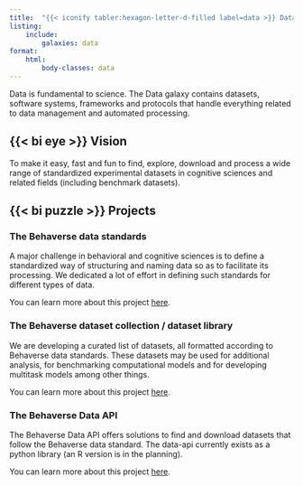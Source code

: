 ```yaml
---
title:  "{{< iconify tabler:hexagon-letter-d-filled label=data >}} Data"
listing:
    include:
        galaxies: data
format:
    html:
        body-classes: data
---
```



Data is fundamental to science. The Data galaxy contains datasets, software systems, frameworks and protocols that handle everything related to data management and automated processing.

## {{< bi eye >}}  Vision
To make it easy, fast and fun to find, explore, download and process a wide range of standardized experimental datasets in cognitive sciences and related fields (including benchmark datasets). 

##  {{< bi puzzle >}} Projects

### The Behaverse data standards
A major challenge in behavioral and cognitive sciences is to define a standardized way of structuring and naming data so as to facilitate its processing. We dedicated a lot of effort in defining such standards for different types of data. 

::: {.callout}
You can learn more about this project [here](/standards/index.qmd).
:::

### The Behaverse dataset collection / dataset library
We are developing a curated list of datasets, all formatted according to Behaverse data standards. These datasets may be used for additional analysis, for benchmarking computational models and for developing multitask models among other things.

::: {.callout}
You can learn more about this project [here](/data/datasets.qmd).
:::


### The Behaverse Data API
The Behaverse Data API offers solutions to find and download datasets that follow the Behaverse data standard. The data-api currently exists as a python library (an R version is in the planning). 

::: {.callout}
You can learn more about this project [here](https://behaverse.github.io/data-api).
:::
